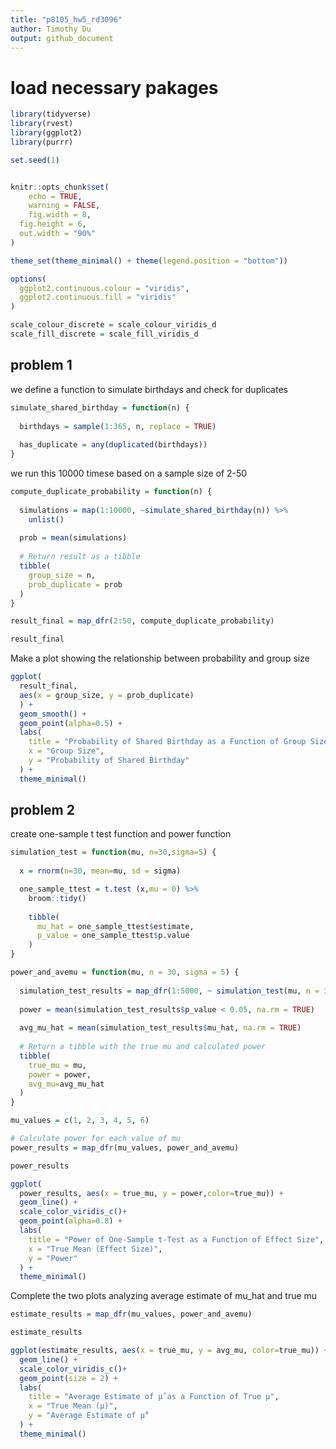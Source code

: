 ```yaml
---
title: "p8105_hw5_rd3096"
author: Timothy Du
output: github_document
---
```


# load necessary pakages 
```r
library(tidyverse)
library(rvest)
library(ggplot2)
library(purrr)

set.seed(1)


knitr::opts_chunk$set(
	echo = TRUE,
	warning = FALSE,
	fig.width = 8, 
  fig.height = 6,
  out.width = "90%"
)

theme_set(theme_minimal() + theme(legend.position = "bottom"))

options(
  ggplot2.continuous.colour = "viridis",
  ggplot2.continuous.fill = "viridis"
)

scale_colour_discrete = scale_colour_viridis_d
scale_fill_discrete = scale_fill_viridis_d
```
## problem 1

we define a function to simulate birthdays and check for duplicates
```r
simulate_shared_birthday = function(n) {
  
  birthdays = sample(1:365, n, replace = TRUE)
  
  has_duplicate = any(duplicated(birthdays))
}

```
we run this 10000 timese based on a sample size of 2-50
```r
compute_duplicate_probability = function(n) {
  
  simulations = map(1:10000, ~simulate_shared_birthday(n)) %>% 
    unlist()
  
  prob = mean(simulations)
  
  # Return result as a tibble
  tibble(
    group_size = n,
    prob_duplicate = prob
  )
}

result_final = map_dfr(2:50, compute_duplicate_probability)

result_final
```

Make a plot showing the relationship between probability and group size
```r
ggplot(
  result_final, 
  aes(x = group_size, y = prob_duplicate)
  ) +
  geom_smooth() +
  geom_point(alpha=0.5) +
  labs(
    title = "Probability of Shared Birthday as a Function of Group Size",
    x = "Group Size",
    y = "Probability of Shared Birthday"
  ) +
  theme_minimal()
```

## problem 2

create one-sample t test function and power function

```r
simulation_test = function(mu, n=30,sigma=5) {
  
  x = rnorm(n=30, mean=mu, sd = sigma)

  one_sample_ttest = t.test (x,mu = 0) %>% 
    broom::tidy()
  
    tibble(
      mu_hat = one_sample_ttest$estimate,
      p_value = one_sample_ttest$p.value
    )
}

power_and_avemu = function(mu, n = 30, sigma = 5) {
 
  simulation_test_results = map_dfr(1:5000, ~ simulation_test(mu, n = 30,sigma = 5))
  
  power = mean(simulation_test_results$p_value < 0.05, na.rm = TRUE)
  
  avg_mu_hat = mean(simulation_test_results$mu_hat, na.rm = TRUE)
  
  # Return a tibble with the true mu and calculated power
  tibble(
    true_mu = mu,
    power = power,
    avg_mu=avg_mu_hat
  )
}

mu_values = c(1, 2, 3, 4, 5, 6)

# Calculate power for each value of mu
power_results = map_dfr(mu_values, power_and_avemu)

power_results

ggplot(
  power_results, aes(x = true_mu, y = power,color=true_mu)) +
  geom_line() +
  scale_color_viridis_c()+
  geom_point(alpha=0.8) +
  labs(
    title = "Power of One-Sample t-Test as a Function of Effect Size",
    x = "True Mean (Effect Size)",
    y = "Power"
  ) +
  theme_minimal()
```

Complete the two plots analyzing average estimate of mu_hat and true mu
```r
estimate_results = map_dfr(mu_values, power_and_avemu)

estimate_results 

ggplot(estimate_results, aes(x = true_mu, y = avg_mu, color=true_mu)) +
  geom_line() + 
  scale_color_viridis_c()+
  geom_point(size = 2) +     
  labs(
    title = "Average Estimate of μ̂ as a Function of True μ",
    x = "True Mean (μ)",
    y = "Average Estimate of μ̂"
  ) +
  theme_minimal()
```


